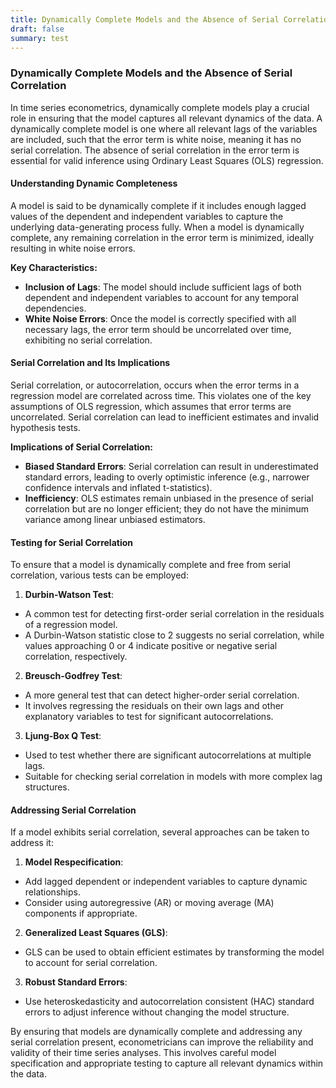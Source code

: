 ```yaml
---
title: Dynamically Complete Models and the Absence of Serial Correlation
draft: false
summary: test
---
```



<TOCInline toc={props.toc} asDisclosure />

### **Dynamically Complete Models and the Absence of Serial Correlation**

In time series econometrics, dynamically complete models play a crucial role in ensuring that the model captures all relevant dynamics of the data. A dynamically complete model is one where all relevant lags of the variables are included, such that the error term is white noise, meaning it has no serial correlation. The absence of serial correlation in the error term is essential for valid inference using Ordinary Least Squares (OLS) regression.

#### **Understanding Dynamic Completeness**

A model is said to be dynamically complete if it includes enough lagged values of the dependent and independent variables to capture the underlying data-generating process fully. When a model is dynamically complete, any remaining correlation in the error term is minimized, ideally resulting in white noise errors.

**Key Characteristics:**

- **Inclusion of Lags**: The model should include sufficient lags of both dependent and independent variables to account for any temporal dependencies.
- **White Noise Errors**: Once the model is correctly specified with all necessary lags, the error term should be uncorrelated over time, exhibiting no serial correlation.

#### **Serial Correlation and Its Implications**

Serial correlation, or autocorrelation, occurs when the error terms in a regression model are correlated across time. This violates one of the key assumptions of OLS regression, which assumes that error terms are uncorrelated. Serial correlation can lead to inefficient estimates and invalid hypothesis tests.

**Implications of Serial Correlation:**

- **Biased Standard Errors**: Serial correlation can result in underestimated standard errors, leading to overly optimistic inference (e.g., narrower confidence intervals and inflated t-statistics).
- **Inefficiency**: OLS estimates remain unbiased in the presence of serial correlation but are no longer efficient; they do not have the minimum variance among linear unbiased estimators.

#### **Testing for Serial Correlation**

To ensure that a model is dynamically complete and free from serial correlation, various tests can be employed:

1. **Durbin-Watson Test**:

- A common test for detecting first-order serial correlation in the residuals of a regression model.
- A Durbin-Watson statistic close to 2 suggests no serial correlation, while values approaching 0 or 4 indicate positive or negative serial correlation, respectively.

2. **Breusch-Godfrey Test**:

- A more general test that can detect higher-order serial correlation.
- It involves regressing the residuals on their own lags and other explanatory variables to test for significant autocorrelations.

3. **Ljung-Box Q Test**:

- Used to test whether there are significant autocorrelations at multiple lags.
- Suitable for checking serial correlation in models with more complex lag structures.

#### **Addressing Serial Correlation**

If a model exhibits serial correlation, several approaches can be taken to address it:

1. **Model Respecification**:

- Add lagged dependent or independent variables to capture dynamic relationships.
- Consider using autoregressive (AR) or moving average (MA) components if appropriate.

2. **Generalized Least Squares (GLS)**:

- GLS can be used to obtain efficient estimates by transforming the model to account for serial correlation.

3. **Robust Standard Errors**:

- Use heteroskedasticity and autocorrelation consistent (HAC) standard errors to adjust inference without changing the model structure.

By ensuring that models are dynamically complete and addressing any serial correlation present, econometricians can improve the reliability and validity of their time series analyses. This involves careful model specification and appropriate testing to capture all relevant dynamics within the data.

[^1]: https://ppl-ai-file-upload.s3.amazonaws.com/web/direct-files/30626316/2be59c8f-ac44-43e7-a595-38c5bea42df7/Jeffrey_M_Wooldridge_Introductory_Econometrics_A_Modern_Approach.pdf
[^2]: https://www.bauer.uh.edu/rsusmel/phd/ec1-7.pdf
[^3]: https://cameron.econ.ucdavis.edu/e240a/asymptotic.pdf
[^4]: https://mpra.ub.uni-muenchen.de/18448/1/MPRA_paper_18448.pdf
[^5]: https://web.ics.purdue.edu/~bvankamm/Files/360%20Notes/04%20-%20Multiple%20Regression%20Asymptotics.pdf
[^6]: https://www.albert.io/blog/ultimate-properties-of-ols-estimators-guide/
[^7]: https://www.statlect.com/fundamentals-of-statistics/OLS-estimator-properties
[^8]: https://www.youtube.com/watch?v=FLdrbLUoI0E
